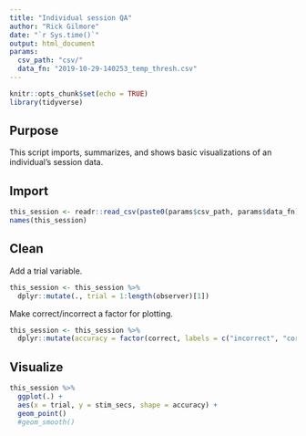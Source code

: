 ```yaml
---
title: "Individual session QA"
author: "Rick Gilmore"
date: "`r Sys.time()`"
output: html_document
params:
  csv_path: "csv/"
  data_fn: "2019-10-29-140253_temp_thresh.csv"
---
```


```r
knitr::opts_chunk$set(echo = TRUE)
library(tidyverse)
```

## Purpose

This script imports, summarizes, and shows basic visualizations of an individual's session data.

## Import

```r
this_session <- readr::read_csv(paste0(params$csv_path, params$data_fn))
names(this_session)
```

## Clean

Add a trial variable.

```r
this_session <- this_session %>%
  dplyr::mutate(., trial = 1:length(observer)[1])
```

Make correct/incorrect a factor for plotting.

```r
this_session <- this_session %>%
  dplyr::mutate(accuracy = factor(correct, labels = c("incorrect", "correct")))
```

## Visualize

```r
this_session %>%
  ggplot(.) +
  aes(x = trial, y = stim_secs, shape = accuracy) +
  geom_point()
  #geom_smooth()
```

